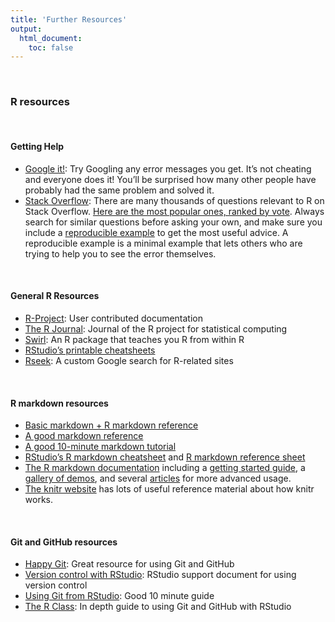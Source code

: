 ```yaml
---
title: 'Further Resources'
output: 
  html_document:
    toc: false
---
```


\  

### R resources

\  

#### Getting Help

- [Google it!](http://lmgtfy.com/?q=R+Error+in+library+there+is+no+package+called): Try Googling any error messages you get. It's not cheating and everyone does it! You'll be surprised how many other people have probably had the same problem and solved it.
- [Stack Overflow](http://stackoverflow.com/questions/tagged/r): There are many thousands of questions relevant to R on Stack Overflow. [Here are the most popular ones, ranked by vote](https://stackoverflow.com/questions/tagged/r?sort=votes). Always search for similar questions before asking your own, and make sure you include a [reproducible example](http://stackoverflow.com/questions/5963269/how-to-make-a-great-r-reproducible-example/5963610#5963610) to get the most useful advice. A reproducible example is a minimal example that lets others who are trying to help you to see the error themselves.

\  

#### General R Resources

- [R-Project](https://cran.r-project.org/other-docs.html): User contributed documentation
- [The R Journal](https://journal.r-project.org/): Journal of the R project for statistical computing
- [Swirl](http://swirlstats.com/): An R package that teaches you R from within R
- [RStudio's printable cheatsheets](https://www.rstudio.com/resources/cheatsheets/)
- [Rseek](http://rseek.org/): A custom Google search for R-related sites

\  

#### R markdown resources

- [Basic markdown + R markdown reference](http://bioconnector.github.io/markdown)
- [A good markdown reference](http://commonmark.org/help/)
- [A good 10-minute markdown tutorial](http://commonmark.org/help/tutorial/)
- [RStudio's R markdown cheatsheet](https://github.com/rstudio/cheatsheets/raw/master/rmarkdown-2.0.pdf) and [R markdown reference sheet](https://www.rstudio.com/wp-content/uploads/2015/03/rmarkdown-reference.pdf)
- [The R markdown documentation](<http://rmarkdown.rstudio.com/>) including a [getting started guide](http://rmarkdown.rstudio.com/lesson-1.html), a [gallery of demos](http://rmarkdown.rstudio.com/gallery.html), and several [articles](http://rmarkdown.rstudio.com/articles.html) for more advanced usage.
- [The knitr website](<http://yihui.name/knitr/>) has lots of useful reference material about how knitr works.

\  

#### Git and GitHub resources

- [Happy Git](https://happygitwithr.com/): Great resource for using Git and GitHub
- [Version control with RStudio](https://support.rstudio.com/hc/en-us/articles/200532077-Version-Control-with-Git-and-SVN): RStudio support document for using version control
- [Using Git from RStudio](https://nceas.github.io/oss-lessons/version-control/4-getting-started-with-git-in-RStudio.html): Good 10 minute guide
- [The R Class](https://r-bio.github.io/intro-git-rstudio/): In depth guide to using Git and GitHub with RStudio

